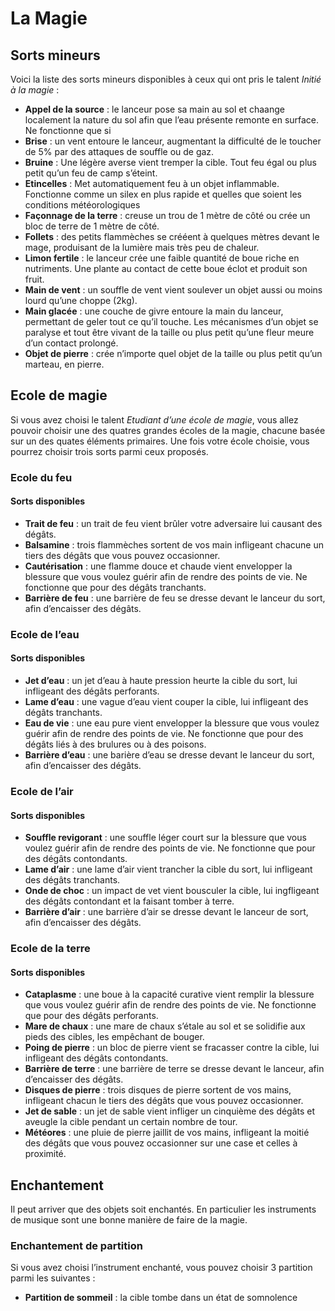 # La Magie

## Sorts mineurs

Voici la liste des sorts mineurs disponibles à ceux qui ont pris le talent *Initié à la magie* :

- **Appel de la source** : le lanceur pose sa main au sol et chaange localement la nature du sol afin que l'eau présente remonte en surface. Ne fonctionne que si 
- **Brise** : un vent entoure le lanceur, augmentant la difficulté de le toucher de 5% par des attaques de souffle ou de gaz. 
- **Bruine** : Une légère averse vient tremper la cible. Tout feu égal ou plus petit qu'un feu de camp s'éteint.
- **Etincelles** : Met automatiquement feu à un objet inflammable. Fonctionne comme un silex en plus rapide et quelles que soient les conditions météorologiques
- **Façonnage de la terre** : creuse un trou de 1 mètre de côté ou crée un bloc de terre de 1 mètre de côté.
- **Follets** : des petits flammèches se crééent à quelques mètres devant le mage, produisant de la lumière mais très peu de chaleur.
- **Limon fertile** : le lanceur crée une faible quantité de boue riche en nutriments. Une plante au contact de cette boue éclot et produit son fruit. 
- **Main de vent** : un souffle de vent vient soulever un objet aussi ou moins lourd qu'une choppe (2kg). 
- **Main glacée** : une couche de givre entoure la main du lanceur, permettant de geler tout ce qu'il touche. Les mécanismes d'un objet se paralyse et tout être vivant de la taille ou plus petit qu'une fleur meure d'un contact prolongé.
- **Objet de pierre** : crée n'importe quel objet de la taille ou plus petit qu'un marteau, en pierre.

## Ecole de magie

Si vous avez choisi le talent *Etudiant d'une école de magie*, vous allez pouvoir choisir une des quatres grandes écoles de la magie, chacune basée sur un des quates éléments primaires. Une fois votre école choisie, vous pourrez choisir trois sorts parmi ceux proposés.

### Ecole du feu

#### Sorts disponibles

- **Trait de feu** : un trait de feu vient brûler votre adversaire lui causant des dégâts.
- **Balsamine** : trois flammèches sortent de vos main infligeant chacune un tiers des dégâts que vous pouvez occasionner.
- **Cautérisation** : une flamme douce et chaude vient envelopper la blessure que vous voulez guérir afin de rendre des points de vie. Ne fonctionne que pour des dégâts tranchants.
- **Barrière de feu** : une barrière de feu se dresse devant le lanceur du sort, afin d'encaisser des dégâts.

### Ecole de l'eau 

#### Sorts disponibles

- **Jet d'eau** : un jet d'eau à haute pression heurte la cible du sort, lui infligeant des dégâts perforants.
- **Lame d'eau** : une vague d'eau vient couper la cible, lui infligeant des dégâts tranchants. 
- **Eau de vie** : une eau pure vient envelopper la blessure que vous voulez guérir afin de rendre des points de vie. Ne fonctionne que pour des dégâts liés à des brulures ou à des poisons.
- **Barrière d'eau** : une barière d'eau se dresse devant le lanceur du sort, afin d'encaisser des dégâts.

### Ecole de l'air

#### Sorts disponibles

- **Souffle revigorant** : une souffle léger court sur la blessure que vous voulez guérir afin de rendre des points de vie. Ne fonctionne que pour des dégâts contondants. 
- **Lame d'air** : une lame d'air vient trancher la cible du sort, lui infligeant des dégâts tranchants.
- **Onde de choc** : un impact de vet vient bousculer la cible, lui ingfligeant des dégâts contondant et la faisant tomber à terre.
- **Barrière d'air** : une barrière d'air se dresse devant le lanceur de sort, afin d'encaisser des dégâts. 

### Ecole de la terre

#### Sorts disponibles

- **Cataplasme** : une boue à la capacité curative vient remplir la blessure que vous voulez guérir afin de rendre des points de vie. Ne fonctionne que pour des dégâts perforants.
- **Mare de chaux** : une mare de chaux s'étale au sol et se solidifie aux pieds des cibles, les empêchant de bouger. 
- **Poing de pierre** : un bloc de pierre vient se fracasser contre la cible, lui infligeant des dégâts contondants.
- **Barrière de terre** : une barrière de terre se dresse devant le lanceur, afin d'encaisser des dégâts. 
- **Disques de pierre** : trois disques de pierre sortent de vos mains, infligeant chacun le tiers des dégâts que vous pouvez occasionner.
- **Jet de sable** : un jet de sable vient infliger un cinquième des dégâts et aveugle la cible pendant un certain nombre de tour.
- **Météores** : une pluie de pierre jaillit de vos mains, infligeant la moitié des dégâts que vous pouvez occasionner sur une case et celles à proximité.
 

## Enchantement

Il peut arriver que des objets soit enchantés. En particulier les instruments de musique sont une bonne manière de faire de la magie. 

### Enchantement de partition

Si vous avez choisi l'instrument enchanté, vous pouvez choisir 3 partition parmi les suivantes :

- **Partition de sommeil** : la cible tombe dans un état de somnolence